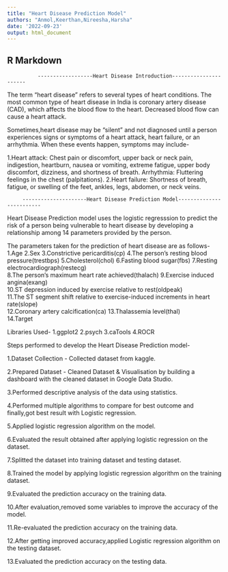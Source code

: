 ---
title: "Heart Disease Prediction Model"
authors: "Anmol,Keerthan,Nireesha,Harsha"
date: '2022-09-23'
output: html_document
---


## R Markdown

              ------------------Heart Disease Introduction----------------------

The term “heart disease” refers to several types of heart conditions. The most common type of heart disease in India is coronary artery disease (CAD), which affects the blood flow to the heart. Decreased blood flow can cause a heart attack.  

Sometimes,heart disease may be “silent” and not diagnosed until a person experiences signs or symptoms of a heart attack, heart failure, or an arrhythmia. When these events happen, symptoms may include-

1.Heart attack: Chest pain or discomfort, upper back or neck pain, indigestion, heartburn, nausea or    vomiting, extreme fatigue, upper body discomfort, dizziness, and shortness of breath.
Arrhythmia: Fluttering feelings in the chest (palpitations).
2.Heart failure: Shortness of breath, fatigue, or swelling of the feet, ankles, legs, abdomen, or neck veins.

         ---------------------Heart Disease Prediction Model-------------------------
  
Heart Disease Prediction model uses the logistic regresssion to predict the risk of a person being vulnerable to heart disease by developing a relationship among 14 parameters provided by the person.

The parameters taken for the prediction of heart disease are as follows-
1.Age
2.Sex
3.Constrictive pericarditis(cp)
4.The person's resting blood pressure(trestbps)
5.Cholesterol(chol)
6.Fasting blood sugar(fbs)
7.Resting electrocardiograph(restecg)	
8.The person's maximum heart rate achieved(thalach)	
9.Exercise induced angina(exang)	
10.ST depression induced by exercise relative to rest(oldpeak)	
11.The ST segment shift relative to exercise-induced increments in heart rate(slope)	
12.Coronary artery calcification(ca)
13.Thalassemia level(thal)	
14.Target


Libraries Used-
1.ggplot2
2.psych
3.caTools
4.ROCR


Steps performed to develop the Heart Disease Prediction model-

1.Dataset Collection - Collected dataset from kaggle.

2.Prepared Dataset - Cleaned Dataset & Visualisation by building a dashboard with the cleaned dataset in Google Data Studio.

3.Performed descriptive analysis of the data using statistics.

4.Performed multiple algorithms to compare for best outcome and finally,got best result with Logistic regression.

5.Applied logistic regression algorithm on the model.

6.Evaluated the result obtained after applying logistic regression on the dataset.

7.Splitted the dataset into training dataset and testing dataset.

8.Trained the model by applying logistic regression algorithm on the training dataset.

9.Evaluated the prediction accuracy on the training data.

10.After evaluation,removed some variables to improve the accuracy of the model.

11.Re-evaluated the prediction accuracy on the training data.

12.After getting improved accuracy,applied Logistic regression algorithm on the testing dataset.

13.Evaluated the prediction accuracy on the testing data.